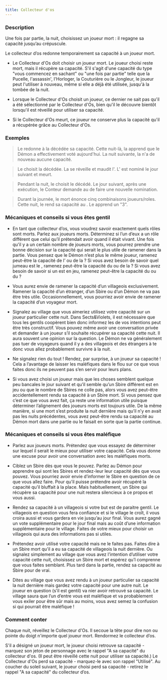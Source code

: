 ```yaml
---
title: Collecteur d'os
---
```



<Role COLLECTEUR_D_OS header />

### Description

Une fois par partie, la nuit, choisissez un joueur mort : il regagne sa capacité jusqu’au crépuscule.

Le collecteur d’os redonne temporairement sa capacité à un joueur mort.

-   Le Collecteur d'Os doit choisir un joueur mort. Le joueur choisi reste mort, mais il récupère sa capacité. S'il s'agit d'une capacité du type "vous commencez en sachant" ou "une fois par partie" telle que la Pucelle, l'assassin', l'Horloger, la Couturière ou le Jongleur, le joueur peut l'utiliser à nouveau, même si elle a déjà été utilisée, jusqu'à la tombée de la nuit. 

-   Lorsque le Collecteur d'Os choisit un joueur, ce dernier ne sait pas qu'il a été sélectionné par le Collecteur d'Os, bien qu'il le découvre bientôt lorsqu'il est réveillé pour utiliser sa capacité. 

-   Si le Collecteur d'Os meurt, ce joueur ne conserve plus la capacité qu'il a récupérée grâce au Collecteur d'Os.

### Exemples

> Le <Role COLLECTEUR_D_OS /> redonne à la <Role FLEURISTE /> décédée sa capacité. Cette nuit-là, la <Role FLEURISTE /> apprend que le Démon a effectivement voté aujourd'hui. La nuit suivante, la <Role FLEURISTE /> n'a de nouveau aucune capacité. 

> Le <Role COLLECTEUR_D_OS /> choisit la <Role SORCIERE /> décédée. La <Role SORCIERE /> se réveille et maudit l'<Role HORLOGER />. L'<Role HORLOGER /> est nominé le jour suivant et meurt. 

> Pendant la nuit, le <Role COLLECTEUR_D_OS /> choisit le <Role BOUCHER /> décédé. Le jour suivant, après une exécution, le Conteur demande au <Role BOUCHER /> de faire une nouvelle nomination. 

> Durant la journée, le <Role JONGLEUR /> mort énonce cinq combinaisons joueurs/roles. Cette nuit, le <Role COLLECTEUR_D_OS /> rend sa capacité au <Role JONGLEUR />. Le <Role JONGLEUR /> apprend un "3".

### Mécaniques et conseils si vous êtes gentil

- En tant que collecteur d’os, vous voudrez savoir exactement quels rôles sont morts. Parlez aux joueurs morts. Déterminez si l’un d’eux a un rôle différent que celui qu’il prétendait avoir quand il était vivant.  Une fois qu’il y a un certain nombre de joueurs morts, vous pourrez prendre une bonne décision sur la capacité qui serait le plus utile de ramener dans la partie. Vous pensez que le Démon n’est plus le même joueur, ramenez peut-être la capacité de l’<Role HORLOGER /> ou de la <Role FLEURISTE /> ? Si vous avez besoin de savoir quel jumeau est le <Role JUMEAU_MALEFIQUE />, ramenez peut-être la capacité du <Role CRIEUR /> ou de la <Role COUTURIERE /> ? Si vous avez besoin de savoir si un <Role VORTOX /> est en jeu, ramenez peut-être la capacité du <Role REVEUR /> ou du <Role JONGLEUR /> ?

- Vous aurez envie de ramener la capacité d’un villageois exclusivement. Ramener la capacité d’un étranger, d’un Sbire ou d’un Démon ne va pas être très utile. Occasionnellement, vous pourriez avoir envie de ramener la capacité d’un voyageur mort.

- Signalez au village que vous aimeriez utilisez votre capacité sur un joueur particulier cette nuit. Dans Sects&Violets, il est nécessaire que tous les gentils coopèrent bien donc informez les de vos intentions peut être très constructif. Vous pouvez même avoir une conversation privée et demander à un joueur s’il souhaite récupérer sa capacité cette nuit. Il aura souvent une opinion sur la question. Le Démon ne va généralement pas tuer de voyageurs quand il y a des villageois et des étrangers à te donc vous allez probablement survivre à la nuit.

- Ne signalez rien du tout ! Rendez, par surprise, à un joueur sa capacité ! Cela a l’avantage de laisser les maléfiques dans le flou sur ce que vous faites donc ils ne peuvent pas s’en servir pour leurs plans.

- Si vous avez choisi un joueur mais que les choses semblent quelque peu bancales le jour suivant et qu’il semble qu’un Sbire différent est en jeu ou que le nombre de Sbires ne colle pas, alors vous avez peut-être accidentellement rendu sa capacité à un Sbire mort. Si vous pensez que c’est ce que vous avez fait, ça reste une information utile puisque déterminer l’alignement des joueurs morts est toujours utile. De la même manière, si une mort s’est produite la nuit dernière mais qu’il n’y en avait pas les nuits précédentes, vous avez peut-être rendu sa capacité au Démon mort dans une partie ou le <Role JUMEAU_MALEFIQUE /> faisait en sorte que la partie continue. 

### Mécaniques et conseils si vous êtes maléfique

- Parlez aux joueurs morts. Prétendez que vous essayez de déterminer sur lequel il serait le mieux pour utiliser votre capacité. Cela vous donne une excuse pour avoir une conversation avec les maléfiques morts.

- Ciblez un Sbire dès que vous le pouvez. Parlez au Démon pour apprendre qui sont les Sbires et rendez-leur leur capacité dès que vous pouvez. Vous pourriez avoir envie d’informer le Sbire en question de ce que vous allez faire. Pour qu’il puisse prétendre avoir récupéré la capacité qu’il bluffait à la place. Mais habituellement, un Sbire qui récupère sa capacité pour une nuit restera silencieux à ce propos et vous aussi.

- Rendez sa capacité à un villageois si votre but est de paraitre gentil. Le villageois en question vous fera confiance et si le village le croît, il vous croira aussi et vous gardera en vie jusqu’au jour final. Vous aurez gagné un vote supplémentaire pour le jour final mais au coût d’une information supplémentaire pour le village. Faites de votre mieux pour choisir un villageois qui aura des informations pas si utiles.

- Prétendez avoir utilisé votre capacité mais ne le faites pas. Faites dire à un Sbire mort qu’il a eu sa capacité de villageois la nuit dernière. Ou signalez simplement au village que vous avez l’intention d’utiliser votre capacité cette nuit, choisissez un Sbire mort et espérez qu’l comprenne que vous faites semblant. Plus tard dans la partie, rendez sa capacité au Sbire pour de vrai.

- Dites au village que vous avez rendu à un joueur particulier sa capacité la nuit dernière mais gardez votre capacité pour une autre nuit. Le joueur en question (s’il est gentil) va nier avoir retrouvé sa capacité. Le village saura que l’un d’entre vous est maléfique et va probablement vous exiler pour être sûr mais au moins, vous avez semez la confusion si qui pourrait être maléfique !

### Comment conter

Chaque nuit, réveillez le Collecteur d'Os. Il secoue la tête pour dire non ou pointe du doigt n'importe quel joueur mort. Rendormez le collecteur d’os. 

S'il a désigné un joueur mort, le joueur choisi retrouve sa capacité - marquez son jeton de personnage avec le rappel "A sa capacité" du collecteur d'os. (Il peut être réveillé cette nuit pour utiliser sa capacité.) Le Collecteur d'Os perd sa capacité - marquez-le avec son rappel "Utilisé". Au coucher du soleil suivant, le joueur choisi perd sa capacité - retirez le rappel "A sa capacité" du collecteur d’os.